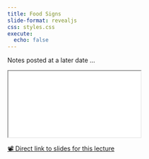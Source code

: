 ```yaml
---
title: Food Signs 
slide-format: revealjs
css: styles.css
execute:
  echo: false
---
```

 Notes posted at a later date ...

<div>
```{=html}
<iframe class="slide-deck" src="../slides/six/"></iframe>
```
</div>

[📽️ Direct link to slides for this lecture](slides/two/)
